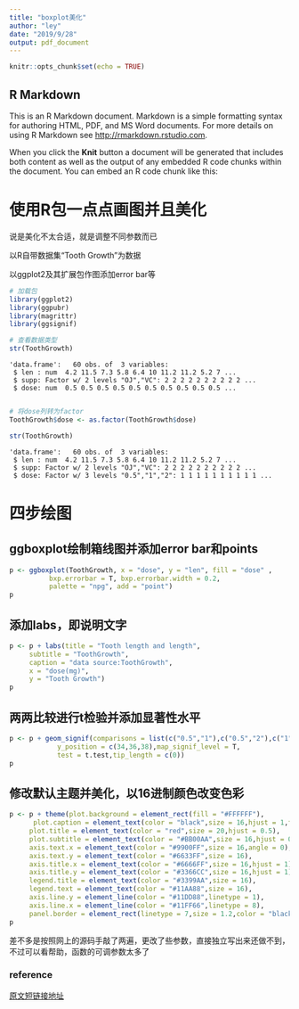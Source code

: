 ```yaml
---
title: "boxplot美化"
author: "ley"
date: "2019/9/28"
output: pdf_document
---
```


```r
knitr::opts_chunk$set(echo = TRUE)
```

## R Markdown

This is an R Markdown document. Markdown is a simple formatting syntax for authoring HTML, PDF, and MS Word documents. For more details on using R Markdown see <http://rmarkdown.rstudio.com>.

When you click the **Knit** button a document will be generated that includes both content as well as the output of any embedded R code chunks within the document. You can embed an R code chunk like this:


# 使用R包一点点画图并且美化

说是美化不太合适，就是调整不同参数而已

以R自带数据集“Tooth Growth”为数据

以ggplot2及其扩展包作图添加error bar等


```R
# 加载包
library(ggplot2)
library(ggpubr)
library(magrittr)
library(ggsignif)
```

```R
# 查看数据类型
str(ToothGrowth)
```

    'data.frame':	60 obs. of  3 variables:
     $ len : num  4.2 11.5 7.3 5.8 6.4 10 11.2 11.2 5.2 7 ...
     $ supp: Factor w/ 2 levels "OJ","VC": 2 2 2 2 2 2 2 2 2 2 ...
     $ dose: num  0.5 0.5 0.5 0.5 0.5 0.5 0.5 0.5 0.5 0.5 ...
     

```R
# 将dose列转为factor
ToothGrowth$dose <- as.factor(ToothGrowth$dose)
```

```R
str(ToothGrowth)
```

    'data.frame':	60 obs. of  3 variables:
     $ len : num  4.2 11.5 7.3 5.8 6.4 10 11.2 11.2 5.2 7 ...
     $ supp: Factor w/ 2 levels "OJ","VC": 2 2 2 2 2 2 2 2 2 2 ...
     $ dose: Factor w/ 3 levels "0.5","1","2": 1 1 1 1 1 1 1 1 1 1 ...


# 四步绘图

##  ggboxplot绘制箱线图并添加error bar和points


```R
p <- ggboxplot(ToothGrowth, x = "dose", y = "len", fill = "dose" , 
          bxp.errorbar = T, bxp.errorbar.width = 0.2, 
          palette = "npg", add = "point") 
p
```


## 添加labs，即说明文字


```R
p <- p + labs(title = "Tooth length and length",
     subtitle = "ToothGrowth",
     caption = "data source:ToothGrowth",
     x = "dose(mg)",
     y = "Tooth Growth") 
p
```



## 两两比较进行t检验并添加显著性水平


```R
p <- p + geom_signif(comparisons = list(c("0.5","1"),c("0.5","2"),c("1","2")),
            y_position = c(34,36,38),map_signif_level = T, 
            test = t.test,tip_length = c(0))
p
```



## 修改默认主题并美化，以16进制颜色改变色彩


```R
p <- p + theme(plot.background = element_rect(fill = "#FFFFFF"),
      plot.caption = element_text(color = "black",size = 16,hjust = 1,face = "italic"),
     plot.title = element_text(color = "red",size = 20,hjust = 0.5),
     plot.subtitle = element_text(color = "#BB00AA",size = 16,hjust = 0.6,angle = 0),
     axis.text.x = element_text(color = "#9900FF",size = 16,angle = 0),
     axis.text.y = element_text(color = "#6633FF",size = 16),
     axis.title.x = element_text(color = "#6666FF",size = 16,hjust = 1),
     axis.title.y = element_text(color = "#3366CC",size = 16,hjust = 1),
     legend.title = element_text(color = "#3399AA",size = 16),
     legend.text = element_text(color = "#11AA88",size = 16),
     axis.line.y = element_line(color = "#11DD88",linetype = 1),
     axis.line.x = element_line(color = "#11FF66",linetype = 8),
     panel.border = element_rect(linetype = 7,size = 1.2,color = "black",fill = NA))
p
```



差不多是按照网上的源码手敲了两遍，更改了些参数，直接独立写出来还做不到，不过可以看帮助，函数的可调参数太多了

### reference
[原文短链接地址](http://985.so/ctWH)
